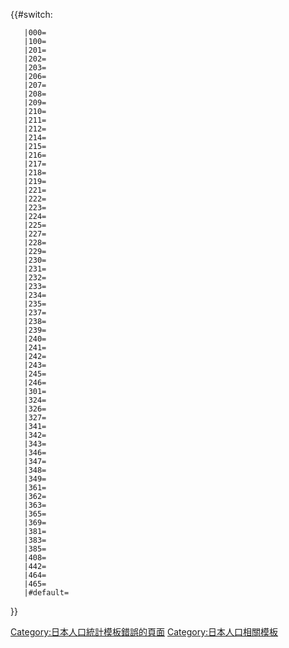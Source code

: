 <includeonly>{{#switch:{{{1}}}
	|000={{日本人口統計/fluctuation_2020|3866472|4821340|5420480|5863678|6405319|6759311|6938006|7054243|7194957|7261271|7344765|10}}<!--埼玉縣-->
	|100={{日本人口統計/fluctuation_2020|657425|813712|879291|922757|1007569|1078545|1133300|1176314|1222910|1264253|1324025|10}}
	|201={{日本人口統計/fluctuation_2020|171029|225465|259314|285437|304854|323353|330766|333795|342714|350327|354571|10}}
	|202={{日本人口統計/fluctuation_2020|156955|169714|178610|189020|200246|205605|206446|204675|203192|198639|194415|7}}
	|203={{日本人口統計/fluctuation_2020|357263|402231|435310|458439|495120|504618|514545|538434|561211|578245|594274|10}}
	|206={{日本人口統計/fluctuation_2020|63582|69735|76960|83187|87014|90427|90530|88815|85801|82142|78617|7}}
	|207={{日本人口統計/fluctuation_2020|78764|78166|76875|76275|75845|75618|73875|70563|66939|63545|59674|1}}
	|208={{日本人口統計/fluctuation_2020|136611|196870|236476|275168|303040|320406|330100|336100|341900|335875|342464|9}}
	|209={{日本人口統計/fluctuation_2020|55130|58766|63902|69109|75794|83278|85886|84860|83546|80735|80361|7}}
	|210={{日本人口統計/fluctuation_2020|76501|80828|86506|92228|100697|115198|117777|115497|115010|112302|111623|7}}
	|211={{日本人口統計/fluctuation_2020|65187|69294|72089|75449|78551|81662|82670|81957|81889|77885|78569|7}}
	|212={{日本人口統計/fluctuation_2020|50383|57684|63889|70426|84394|93342|92929|91302|90103|91445|91791|6}}
	|214={{日本人口統計/fluctuation_2020|103828|146856|187913|207021|226449|238598|240924|238506|237178|232372|229792|7}}
	|215={{日本人口統計/fluctuation_2020|60886|98548|124029|144366|157309|162240|161460|158074|155738|152393|148699|6}}
	|216={{日本人口統計/fluctuation_2020|45001|46505|48488|51504|53764|56035|57499|56693|56215|54984|52862|7}}
	|217={{日本人口統計/fluctuation_2020|66318|77548|86854|92971|107124|116421|120271|119594|119629|118122|116828|7}}
	|218={{日本人口統計/fluctuation_2020|101459|111389|120931|129851|135927|143116|146562|146461|144555|143833|141268|7}}
	|219={{日本人口統計/fluctuation_2020|110792|146358|166243|178587|194947|206090|212947|220232|223882|225186|226940|10}}
	|221={{日本人口統計/fluctuation_2020|123269|167177|186618|194205|206132|217930|225018|236316|244062|247076|248304|10}}
	|222={{日本人口統計/fluctuation_2020|139368|195917|223241|253479|285259|298253|308307|315792|326423|337562|341621|10}}
	|223={{日本人口統計/fluctuation_2020|77225|76311|70876|70408|73620|72021|71063|70010|71495|72240|74283|1}}
	|224={{日本人口統計/fluctuation_2020|69511|77137|78435|76960|87599|97571|108039|116696|123017|136083|140899|10}}
	|225={{日本人口統計/fluctuation_2020|65369|83997|104034|118603|137585|144402|147909|148576|149879|148438|145651|9}}
	|227={{日本人口統計/fluctuation_2020|67938|81755|90088|94431|103617|110789|119712|124393|129654|136041|141083|10}}
	|228={{日本人口統計/fluctuation_2020|32047|43548|50925|58935|63491|64430|65076|67448|69607|72656|75346|10}}
	|229={{日本人口統計/fluctuation_2020|39512|46505|49713|55212|56890|62588|70170|76688|80741|80754|83989|10}}
	|230={{日本人口統計/fluctuation_2020|77704|108990|119309|129287|138919|144726|149511|153305|158765|162181|166017|10}}
	|231={{日本人口統計/fluctuation_2020|38717|48034|55747|61499|69029|73084|73967|73677|74715|73932|74748|9}}
	|232={{日本人口統計/fluctuation_2020|74477|100629|114920|125923|141400|151756|154292|154684|154335|151904|150582|8}}
	|233={{日本人口統計/fluctuation_2020|31699|46632|50888|58114|63929|69929|69524|70126|68884|67414|65201|8}}
	|234={{日本人口統計/fluctuation_2020|37323|56127|62734|67635|72473|75322|74954|75507|82971|86670|93363|10}}
	|235={{日本人口統計/fluctuation_2020|51775|70391|79591|85697|94864|96972|103247|104748|106746|108104|111859|10}}
	|237={{日本人口統計/fluctuation_2020|42753|79355|98223|107964|128376|133600|131047|128278|131418|136528|142145|10}}
	|238={{日本人口統計/fluctuation_2020|31935|39043|45594|53991|59706|63920|64386|63474|63315|62387|61499|7}}
	|239={{日本人口統計/fluctuation_2020|27308|51232|77335|87586|95740|98221|97381|98964|101710|101648|100275|9}}
	|240={{日本人口統計/fluctuation_2020|27923|43083|49704|51462|54342|58172|56413|54006|54020|52535|50066|6}}
	|241={{日本人口統計/fluctuation_2020|14643|20995|35842|49381|63064|66208|67638|69783|70003|70267|70117|10}}
	|242={{日本人口統計/fluctuation_2020|21646|32339|43219|48227|53169|54884|53758|53619|57502|56521|54571|9}}
	|243={{日本人口統計/fluctuation_2020|18524|30785|38894|43616|48935|52705|56673|60284|65297|69759|71979|10}}
	|245={{日本人口統計/fluctuation_2020|71360|90322|93467|94673|97974|96390|100118|101960|105812|111011|113597|10}}
	|246={{日本人口統計/fluctuation_2020|21990|27690|31624|34171|38319|43225|46999|48389|50271|51535|52214|10}}<!--白岡町時期編號為445-->
	|301={{日本人口統計/fluctuation_2020|10112|14220|21005|23867|27100|29792|32216|36535|42463|44434|44841|10}}
	|324={{日本人口統計/fluctuation_2020|14475|23595|28978|31567|35067|35607|35752|37050|38701|38459|38434|9}}
	|326={{日本人口統計/fluctuation_2020|20006|25807|31197|34467|38746|39808|39711|39122|39052|37289|35366|6}}
	|327={{日本人口統計/fluctuation_2020|10147|10734|11361|11622|12497|13609|13718|13356|12540|11691|11029|7}}
	|341={{日本人口統計/fluctuation_2020|7505|7985|9295|10406|11566|12484|12836|15434|17325|18211|19732|10}}
	|342={{日本人口統計/fluctuation_2020|10465|14216|16080|17204|18265|19706|19816|19479|18885|18346|17889|7}}
	|343={{日本人口統計/fluctuation_2020|25641|26084|27045|29232|33709|37822|37301|35401|32900|31193|28524|6}}
	|346={{日本人口統計/fluctuation_2020|15049|16000|17393|19865|21946|23134|23322|22906|22092|20669|19378|7}}
	|347={{日本人口統計/fluctuation_2020|14072|14724|16107|17043|18991|21371|22246|22217|21083|19635|18192|7}}
	|348={{日本人口統計/fluctuation_2020|4634|5779|10301|13931|16812|17973|17008|15985|15304|14347|13560|6}}
	|349={{日本人口統計/fluctuation_2020|10414|10625|11131|12497|13489|14251|13966|13271|12421|11500|10540|6}}
	|361={{日本人口統計/fluctuation_2020|8090|8917|9511|9989|10073|10194|9782|9684|9037|8520|7979|6}}
	|362={{日本人口統計/fluctuation_2020|13099|12912|12817|12707|12571|12602|12199|11518|10891|10128|9302|1}}
	|363={{日本人口統計/fluctuation_2020|8275|8591|8908|8963|8906|8809|8560|8352|7910|7326|6807|4}}
	|365={{日本人口統計/fluctuation_2020|16477|16389|16190|16118|15919|15628|15061|14479|13432|12105|10928|1}}
	|369={{日本人口統計/fluctuation_2020|5067|4931|4704|4593|4490|4323|4119|3795|3346|2941|2709|1}}
	|381={{日本人口統計/fluctuation_2020|10493|10650|11030|11546|11797|12197|12107|11963|11607|11211|11039|6}}
	|383={{日本人口統計/fluctuation_2020|11425|11565|12012|12508|13564|14414|15197|15062|14469|13704|13359|7}}
	|385={{日本人口統計/fluctuation_2020|15652|17703|19700|22022|24626|28514|30126|30855|30990|30484|30343|9}}
	|408={{日本人口統計/fluctuation_2020|25137|25846|28469|31720|33659|36880|37724|37061|35776|34092|32374|7}}
	|442={{日本人口統計/fluctuation_2020|16656|22526|29537|31212|33837|35712|35193|34620|33636|33859|34147|6}}
	|464={{日本人口統計/fluctuation_2020|20244|28072|34546|37005|40419|45056|47336|46646|46883|45521|43845|7}}
	|465={{日本人口統計/fluctuation_2020|12207|15806|18462|20340|24194|27775|29021|30857|31160|30062|28266|9}}
	|#default=[[Category:日本人口統計模板錯誤的頁面]]
}}</includeonly><noinclude>
[[Category:日本人口相關模板]]
</noinclude>